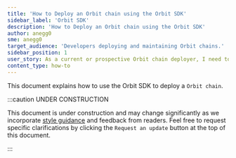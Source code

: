 ```yaml
---
title: 'How to Deploy an Orbit chain using the Orbit SDK'
sidebar_label: 'Orbit SDK'
description: 'How to Deploy an Orbit chain using the Orbit SDK'
author: anegg0
sme: anegg0
target_audience: 'Developers deploying and maintaining Orbit chains.'
sidebar_position: 1
user_story: As a current or prospective Orbit chain deployer, I need to configure and deploy an Orbit chain using the Orbit SDK.
content_type: how-to
---
```


This document explains how to use the Orbit SDK to deploy a <a data-quicklook-from="arbitrum-orbit">`Orbit chain`</a>.

:::caution UNDER CONSTRUCTION

This document is under construction and may change significantly as we incorporate [style guidance](/for-devs/contribute#document-type-conventions) and feedback from readers. Feel free to request specific clarifications by clicking the `Request an update` button at the top of this document.

:::


<ChainSelectorPartial />
